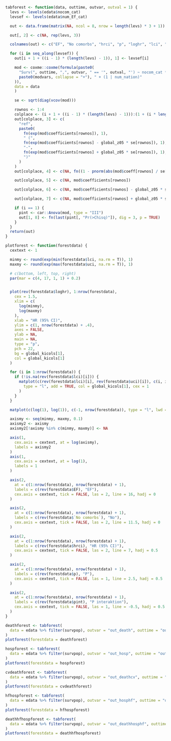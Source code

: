 ```r
tabforest <- function(data, outtime, outvar, outval = 1) {
  levs <- levels(edata$nocom_cat)
  levsef <- levels(edata$num_Ef_cat)

  out <- data.frame(matrix(NA, ncol = 8, nrow = length(levs) * 3 + 1))

  out[, 2] <- c(NA, rep(levs, 3))

  colnames(out) <- c("EF", "No comorbs", "hrci", "p", "loghr", "lci", "uci", "pint")

  for (i in seq_along(levsef)) {
    out[i + 1 + ((i - 1) * (length(levs) - 1)), 1] <- levsef[i]

    mod <- coxme::coxme(formula(paste0(
      "Surv(", outtime, ",", outvar, " == '", outval, "') ~ nocom_cat * relevel(num_Ef_cat, ref = '", levsef[i], "') + ",
      paste0(modvars, collapse = "+"), " + (1 | num_nation)"
    )),
    data = data
    )

    se <- sqrt(diag(vcov(mod)))

    rownos <- 1:4
    colplace <- (i + 1 + ((i - 1) * (length(levs) - 1))):(1 + (i * length(levs)))
    out[colplace, 3] <- c(
      "ref",
      paste0(
        fn(exp(mod$coefficients[rownos]), 1),
        " (",
        fn(exp(mod$coefficients[rownos] - global_z05 * se[rownos]), 1),
        "-",
        fn(exp(mod$coefficients[rownos] + global_z05 * se[rownos]), 1),
        ")"
      )
    )
    out[colplace, 4] <- c(NA, fn((1 - pnorm(abs(mod$coeff[rownos] / se[rownos]))) * 2, dig = 3, p = TRUE))

    out[colplace, 5] <- c(NA, mod$coefficients[rownos])

    out[colplace, 6] <- c(NA, mod$coefficients[rownos] - global_z05 * se[rownos])

    out[colplace, 7] <- c(NA, mod$coefficients[rownos] + global_z05 * se[rownos])

    if (i == 1) {
      pint <- car::Anova(mod, type = "III")
      out[1, 8] <- fn(last(pint[, "Pr(>Chisq)"]), dig = 3, p = TRUE)
    }
  }
  return(out)
}
```

```r
plotforest <- function(forestdata) {
  cextext <- 1

  minmy <- round(exp(min(forestdata$lci, na.rm = T)), 1)
  maxmy <- round(exp(max(forestdata$uci, na.rm = T)), 1)

  # c(bottom, left, top, right)
  par(mar = c(4, 17, 1, 1) + 0.2)


  plot(rev(forestdata$loghr), 1:nrow(forestdata),
    cex = 1.5,
    xlim = c(
      log(minmy),
      log(maxmy)
    ),
    xlab = "HR (95% CI)",
    ylim = c(1, nrow(forestdata) + .4),
    axes = FALSE,
    ylab = NA,
    main = NA,
    type = "p",
    pch = 22,
    bg = global_kicols[1],
    col = global_kicols[1]
  )

  for (i in 1:nrow(forestdata)) {
    if (!is.na(rev(forestdata$lci)[i])) {
      matplot(c(rev(forestdata$lci)[i], rev(forestdata$uci)[i]), c(i, i),
        type = "l", add = TRUE, col = global_kicols[1], cex = 1
      )
    }
  }

  matplot(c(log(1), log(1)), c(-1, nrow(forestdata)), type = "l", lwd = 1, lty = 3, add = TRUE, col = 1)

  axismy <- seq(minmy, maxmy, 0.1)
  axismy2 <- axismy
  axismy2[!axismy %in% c(minmy, maxmy)] <- NA

  axis(1,
    cex.axis = cextext, at = log(axismy),
    labels = axismy2
  )
  axis(1,
    cex.axis = cextext, at = log(1),
    labels = 1
  )

  axis(2,
    at = c(1:nrow(forestdata), nrow(forestdata) + 1),
    labels = c(rev(forestdata$EF), "EF"),
    cex.axis = cextext, tick = FALSE, las = 2, line = 16, hadj = 0
  )

  axis(2,
    at = c(1:nrow(forestdata), nrow(forestdata) + 1),
    labels = c(rev(forestdata$`No comorbs`), "No"),
    cex.axis = cextext, tick = FALSE, las = 2, line = 11.5, hadj = 0
  )

  axis(2,
    at = c(1:nrow(forestdata), nrow(forestdata) + 1),
    labels = c(rev(forestdata$hrci), "HR (95% CI)"),
    cex.axis = cextext, tick = FALSE, las = 2, line = 7, hadj = 0.5
  )

  axis(2,
    at = c(1:nrow(forestdata), nrow(forestdata) + 1),
    labels = c(rev(forestdata$p), "P"),
    cex.axis = cextext, tick = FALSE, las = 1, line = 2.5, hadj = 0.5
  )

  axis(2,
    at = c(1:nrow(forestdata), nrow(forestdata) + 1),
    labels = c(rev(forestdata$pint), "P interaktion"),
    cex.axis = cextext, tick = FALSE, las = 1, line = -0.5, hadj = 0.5
  )
}
```

```r
deathforest <- tabforest(
  data = edata %>% filter(survpop), outvar = "out_death", outtime = "outtime_death"
)
plotforest(forestdata = deathforest)
```

```r
hospforest <- tabforest(
  data = edata %>% filter(survpop), outvar = "out_hosp", outtime = "outtime_hosp"
)
plotforest(forestdata = hospforest)
```

```r
cvdeathforest <- tabforest(
  data = edata %>% filter(survpop), outvar = "out_deathcv", outtime = "outtime_death"
)
plotforest(forestdata = cvdeathforest)
```

```r
hfhospforest <- tabforest(
  data = edata %>% filter(survpop), outvar = "out_hosphf", outtime = "outtime_hosphf"
)
plotforest(forestdata = hfhospforest)
```

```r
deathhfhospforest <- tabforest(
  data = edata %>% filter(survpop), outvar = "out_deathhosphf", outtime = "outtime_hosphf"
)
plotforest(forestdata = deathhfhospforest)
```
